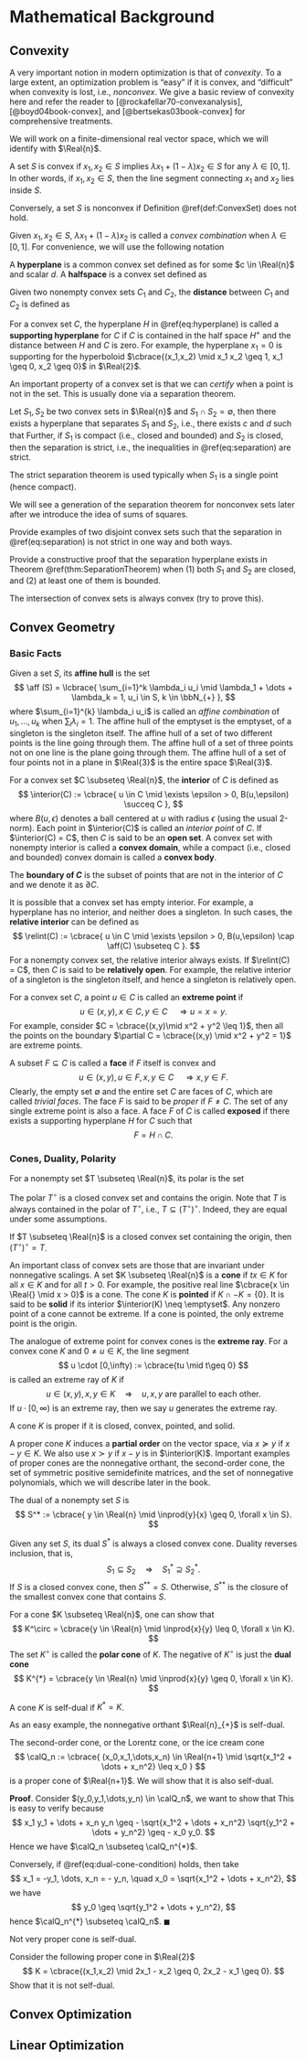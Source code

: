 # Mathematical Background {#background}

## Convexity {#background:convexity}

A very important notion in modern optimization is that of _convexity_. To a large extent, an optimization problem is "easy" if it is convex, and "difficult" when convexity is lost, i.e., _nonconvex_. We give a basic review of convexity here and refer the reader to [@rockafellar70-convexanalysis], [@boyd04book-convex], and [@bertsekas03book-convex] for comprehensive treatments.

We will work on a finite-dimensional real vector space, which we will identify with $\Real{n}$.

::: {.definitionbox}
::: {.definition #ConvexSet name="Convex Set"}
A set $S$ is convex if $x_1,x_2 \in S$ implies $\lambda x_1 + (1-\lambda) x_2 \in S$ for any $\lambda \in [0,1]$. In other words, if $x_1,x_2 \in S$, then the line segment connecting $x_1$ and $x_2$ lies inside $S$.
:::
:::

Conversely, a set $S$ is nonconvex if Definition \@ref(def:ConvexSet) does not hold. 

Given $x_1, x_2 \in S$, $\lambda x_1 + (1-\lambda) x_2$ is called a _convex combination_ when $\lambda \in [0,1]$. For convenience, we will use the following notation
\begin{equation}
\begin{split}
(x_1,x_2) = \cbrace{\lambda x_1 + (1-\lambda) x_2 \mid \lambda \in (0,1)}, \\ [x_1,x_2] = \cbrace{\lambda x_1 + (1-\lambda) x_2 \mid \lambda \in [0,1]}.
\end{split}
\end{equation}

A **hyperplane** is a common convex set defined as
\begin{equation}
H = \cbrace{ x \in \Real{n} \mid \inprod{c}{x} = d }
(\#eq:hyperplane)
\end{equation}
for some $c \in \Real{n}$ and scalar $d$. A **halfspace** is a convex set defined as
\begin{equation}
H^{+} = \cbrace{ x \in \Real{n} \mid \inprod{c}{x} \geq d }.
(\#eq:halfspace)
\end{equation}

Given two nonempty convex sets $C_1$ and $C_2$, the **distance** between $C_1$ and $C_2$ is defined as 
\begin{equation}
\dist (C_1,C_2) = \inf \cbrace{\norm{c_1 - c_2} \mid c_1 \in C_1, c_2 \in C_2}.
\end{equation}

For a convex set $C$, the hyperplane $H$ in \@ref(eq:hyperplane) is called a **supporting hyperplane** for $C$ if $C$ is contained in the half space $H^{+}$ and the distance between $H$ and $C$ is zero. For example, the hyperplane $x_1 = 0$ is supporting for the hyperboloid $\cbrace{(x_1,x_2) \mid x_1 x_2 \geq 1, x_1 \geq 0, x_2 \geq 0}$ in $\Real{2}$.

An important property of a convex set is that we can _certify_ when a point is not in the set. This is usually done via a separation theorem.

::: {.theorembox}
::: {.theorem #SeparationTheorem name="Separation Theorem"}
Let $S_1,S_2$ be two convex sets in $\Real{n}$ and $S_1 \cap S_2 = \emptyset$, then there exists a hyperplane that separates $S_1$ and $S_2$, i.e., there exists $c$ and $d$ such that 
\begin{equation}
\begin{split}
\inprod{c}{x} \geq d, &  \forall x \in S_1,\\
\inprod{c}{x} \leq d, & \forall x \in S_2.
\end{split}
(\#eq:separation)
\end{equation}
Further, if $S_1$ is compact (i.e., closed and bounded) and $S_2$ is closed, then the separation is strict, i.e., the inequalities in \@ref(eq:separation) are strict.
:::
:::

The strict separation theorem is used typically when $S_1$ is a single point (hence compact).

We will see a generation of the separation theorem for nonconvex sets later after we introduce the idea of sums of squares.

::: {.exercisebox}
::: {.exercise}
Provide examples of two disjoint convex sets such that the separation in \@ref(eq:separation) is not strict in one way and both ways.
:::
:::

::: {.exercisebox}
::: {.exercise}
Provide a constructive proof that the separation hyperplane exists in Theorem \@ref(thm:SeparationTheorem) when (1) both $S_1$ and $S_2$ are closed, and (2) at least one of them is bounded.
:::
:::

The intersection of convex sets is always convex (try to prove this).

## Convex Geometry {#background:convex:geometry}

### Basic Facts

Given a set $S$, its **affine hull** is the set 
$$
\aff (S) = \lcbrace{ \sum_{i=1}^k \lambda_i u_i \mid \lambda_1 + \dots + \lambda_k = 1, u_i \in S, k \in \bbN_{+} },
$$
where $\sum_{i=1}^{k} \lambda_i u_i$ is called an _affine combination_ of $u_1,\dots,u_k$ when $\sum_i \lambda_i = 1$. The affine hull of the emptyset is the emptyset, of a singleton is the singleton itself. The affine hull of a set of two different points is the line going through them. The affine hull of a set of three points not on one line is the plane going through them. The affine hull of a set of four points not in a plane in $\Real{3}$ is the entire space $\Real{3}$.

For a convex set $C \subseteq \Real{n}$, the **interior** of $C$ is defined as
$$
\interior(C) := \cbrace{ u \in C \mid \exists \epsilon > 0, B(u,\epsilon) \succeq C },
$$
where $B(u,\epsilon)$ denotes a ball centered at $u$ with radius $\epsilon$ (using the usual 2-norm). Each point in $\interior(C)$ is called an _interior point_ of $C$. If $\interior(C) = C$, then $C$ is said to be an **open set**. A convex set with nonempty interior is called a **convex domain**, while a compact (i.e., closed and bounded) convex domain is called a **convex body**.

The **boundary of $C$** is the subset of points that are not in the interior of $C$ and we denote it as $\partial C$.

It is possible that a convex set has empty interior. For example, a hyperplane has no interior, and neither does a singleton. In such cases, the **relative interior** can be defined as
$$
\relint(C) := \cbrace{ u \in C \mid \exists \epsilon > 0, B(u,\epsilon) \cap \aff(C) \subseteq C }.
$$
For a nonempty convex set, the relative interior always exists. If $\relint(C) = C$, then $C$ is said to be **relatively open**. For example, the relative interior of a singleton is the singleton itself, and hence a singleton is relatively open.

For a convex set $C$, a point $u \in C$ is called an **extreme point** if 
$$
u \in (x,y), x \in C, y \in C \quad \Rightarrow u = x = y.
$$
For example, consider $C = \cbrace{(x,y)\mid x^2 + y^2 \leq 1}$, then all the points on the boundary $\partial C = \cbrace{(x,y) \mid x^2 + y^2 = 1}$ are extreme points.

A subset $F \subseteq C$ is called a **face** if $F$ itself is convex and 
$$
u \in (x,y), u \in F, x,y \in C \quad \Rightarrow x,y \in F. 
$$
Clearly, the empty set $\emptyset$ and the entire set $C$ are faces of $C$, which are called _trivial faces_. The face $F$ is said to be _proper_ if $F \neq C$. The set of any single extreme point is also a face. A face $F$ of $C$ is called **exposed** if there exists a supporting hyperplane $H$ for $C$ such that 
$$
F = H \cap C.
$$

### Cones, Duality, Polarity

::: {.definitionbox}
::: {.definition #polar name="Polar"}
For a nonempty set $T \subseteq \Real{n}$, its polar is the set 
\begin{equation}
T^\circ := \cbrace{ y \in \Real{n} \mid \inprod{x}{y} \leq 1, \forall x \in T }.
(\#eq:polar)
\end{equation}
:::
:::

The polar $T^\circ$ is a closed convex set and contains the origin. Note that $T$ is always contained in the polar of $T^\circ$, i.e., $T \subseteq (T^\circ)^\circ$. Indeed, they are equal under some assumptions.

::: {.theorembox}
::: {.theorem #bipolar name="Bipolar"}
If $T \subseteq \Real{n}$ is a closed convex set containing the origin, then $(T^\circ)^\circ = T$.
:::
:::

An important class of convex sets are those that are invariant under nonnegative scalings. A set $K \subseteq \Real{n}$ is a **cone** if $t x \in K$ for all $x \in K$ and for all $t > 0$. For example, the positive real line $\cbrace{x \in \Real{} \mid x > 0}$ is a cone. The cone $K$ is **pointed** if $K \cap -K = \{ 0 \}$. It is said to be **solid** if its interior $\interior(K) \neq \emptyset$. Any nonzero point of a cone cannot be extreme. If a cone is pointed, the only extreme point is the origin. 

The analogue of extreme point for convex cones is the **extreme ray**. For a convex cone $K$ and $0 \neq u \in K$, the line segment
$$
u \cdot [0,\infty) := \cbrace{tu \mid t\geq 0}
$$
is called an extreme ray of $K$ if 
$$
u \in (x,y), x,y \in K \quad \Rightarrow \quad u,x,y \text{ are parallel to each other}.
$$
If $u \cdot [0,\infty)$ is an extreme ray, then we say $u$ generates the extreme ray. 

::: {.definitionbox}
::: {.definition #ProperCone name="Proper Cone"}
A cone $K$ is proper if it is closed, convex, pointed, and solid.
:::
:::

A proper cone $K$ induces a **partial order** on the vector space, via $x \succeq y$ if $x - y \in K$. We also use $x \succ y$ if $x - y$ is in $\interior(K)$. Important examples of proper cones are the nonnegative orthant, the second-order cone, the set of symmetric positive semidefinite matrices, and the set of nonnegative polynomials, which we will describe later in the book.

::: {.definitionbox}
::: {.definition #Dual name="Dual"}
The dual of a nonempty set $S$ is 
$$
S^* := \cbrace{ y \in \Real{n} \mid \inprod{y}{x} \geq 0, \forall x \in S}.
$$
:::
:::

Given any set $S$, its dual $S^*$ is always a closed convex cone. Duality reverses inclusion, that is, 
$$
S_1 \subseteq S_2 \quad \Rightarrow \quad S_1^* \supseteq S_2^*.
$$
If $S$ is a closed convex cone, then $S^{* *}= S$. Otherwise, $S^{* *}$ is the closure of the smallest convex cone that contains $S$.

For a cone $K \subseteq \Real{n}$, one can show that 
$$
K^\circ = \cbrace{y \in \Real{n} \mid \inprod{x}{y} \leq 0, \forall x \in K}.
$$
The set $K^\circ$ is called the **polar cone** of $K$. The negative of $K^\circ$ is just the **dual cone**
$$
K^{*} = \cbrace{y \in \Real{n} \mid \inprod{x}{y} \geq 0, \forall x \in K}.
$$

::: {.definitionbox}
::: {.definition #selfdual name="Self-dual"}
A cone $K$ is self-dual if $K^{*} = K$.
:::
:::

As an easy example, the nonnegative orthant $\Real{n}_{+}$ is self-dual.

::: {.examplebox}
::: {.example #SecondOrderCone name="Second-order Cone"}
The second-order cone, or the Lorentz cone, or the ice cream cone
$$
\calQ_n := \cbrace{ (x_0,x_1,\dots,x_n) \in \Real{n+1} \mid \sqrt{x_1^2 + \dots + x_n^2} \leq x_0 }
$$
is a proper cone of $\Real{n+1}$. We will show that it is also self-dual.

**Proof**. Consider $(y_0,y_1,\dots,y_n) \in \calQ_n$, we want to show that 
\begin{equation}
x_0 y_0 + x_1 y_1 + \dots + x_n y_n \geq 0, \forall (x_0,x_1,\dots,x_n) \in \calQ_n.
(\#eq:dual-cone-condition)
\end{equation}
This is easy to verify because 
$$
x_1 y_1 + \dots + x_n y_n \geq - \sqrt{x_1^2 + \dots + x_n^2} \sqrt{y_1^2 + \dots + y_n^2} \geq - x_0 y_0.
$$
Hence we have $\calQ_n \subseteq \calQ_n^{*}$.

Conversely, if \@ref(eq:dual-cone-condition) holds, then take 
$$
x_1 = -y_1, \dots, x_n = - y_n, \quad x_0 = \sqrt{x_1^2 + \dots + x_n^2},
$$
we have 
$$
y_0 \geq \sqrt{y_1^2 + \dots + y_n^2},
$$
hence $\calQ_n^{*} \subseteq \calQ_n$. $\blacksquare$

:::
:::

Not very proper cone is self-dual.

::: {.exercisebox}
::: {.exercise}
Consider the following proper cone in $\Real{2}$
$$
K = \cbrace{(x_1,x_2) \mid 2x_1 - x_2 \geq 0, 2x_2 - x_1 \geq 0}.
$$
Show that it is not self-dual.
:::
:::

## Convex Optimization {#background:convex:optimization}




## Linear Optimization {#background:linear:optimization}


